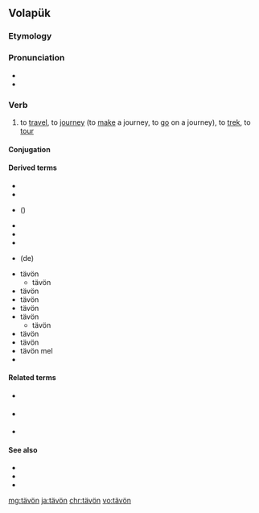 ==Volapük==

===Etymology===
{{suffix|täv|ön|lang=vo}}

===Pronunciation===
* {{IPA|[tɛ.ˈvøn]|lang=vo}}
* {{hyphenation|tä|vön|lang=vo}}

===Verb===
{{head|vo|verb}}

# {{lb|vo|intransitive}} to [[travel]], to [[journey]] (to [[make]] a journey, to [[go]] on a journey), to [[trek]], to [[tour]]

====Conjugation====
{{vo-conj|intr=yes}}

====Derived terms====
* {{l|vo|beletävön}}
* {{l|vo|betävön}}
* {{l|vo|detävön}} ({{l|vo|de}})
* {{l|vo|kostävön}}
* {{l|vo|letävön}}
* {{l|vo|lütävön}}
* {{l|vo|motävön}} (de)
* tävön {{l|vo|ini}}
** tävön {{l|vo|ini}} {{l|vo|Jveizän}}
* tävön {{l|vo|isio}}
* tävön {{l|vo|lomio}}
* tävön {{l|vo|love}} {{l|vo|mel}}
* tävön {{l|vo|lü}}
** tävön {{l|vo|lü}} {{l|vo|Jveizän}}
* tävön {{l|vo|melo}}
* tävön {{l|vo|pöfio}}
* tävön {{l|vo|su}} mel
* {{l|vo|zütävön}}

====Related terms====
* {{l|vo|binön}} {{l|vo|tävöl}}
* {{l|vo|no}} {{l|vo|pebeletävöl}}
* {{l|vo|täv}}

====See also====
* {{l|vo|tev}}
* {{l|vo|tevan}}
* {{l|vo|tevön}}

[[mg:tävön]]
[[ja:tävön]]
[[chr:tävön]]
[[vo:tävön]]